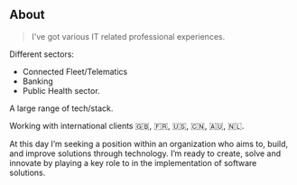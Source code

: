## About

> I've got various IT related professional experiences.

Different sectors:
<ul>
  <li>Connected Fleet/Telematics</li>
  <li>Banking</li>
  <li>Public Health sector.</li>
</ul>

A large range of tech/stack.

Working with international clients 🇬🇧, 🇫🇷, 🇺🇸, 🇨🇳, 🇦🇺, 🇳🇱.

At this day I’m seeking a position within an organization who aims to, build, and improve solutions through technology. 
I’m ready to create, solve and innovate by playing a key role to in the implementation of software solutions. 


